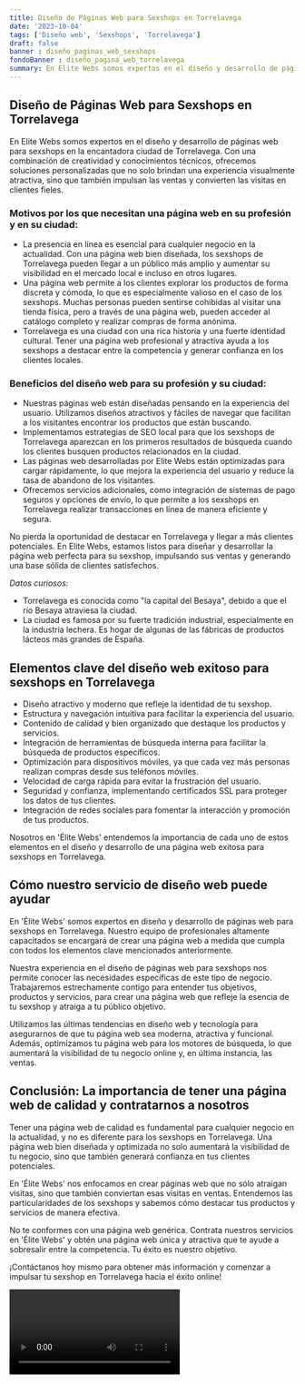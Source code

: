 ```yaml
---
title: Diseño de Páginas Web para Sexshops en Torrelavega
date: '2023-10-04'
tags: ['Diseño web', 'Sexshops', 'Torrelavega']
draft: false
banner : diseño_paginas_web_sexshops
fondoBanner : diseño_pagina_web_torrelavega
summary: En Elite Webs somos expertos en el diseño y desarrollo de páginas web para sexshops en la encantadora ciudad de Torrelavega. Con una combinación de creatividad y conocimientos técnicos, ofrecemos soluciones personalizadas que no solo brindan una experiencia visualmente atractiva, sino que también impulsan las ventas y convierten las visitas en clientes fieles.
---
```


## Diseño de Páginas Web para Sexshops en Torrelavega

En Elite Webs somos expertos en el diseño y desarrollo de páginas web para sexshops en la encantadora ciudad de Torrelavega. Con una combinación de creatividad y conocimientos técnicos, ofrecemos soluciones personalizadas que no solo brindan una experiencia visualmente atractiva, sino que también impulsan las ventas y convierten las visitas en clientes fieles.

### Motivos por los que necesitan una página web en su profesión y en su ciudad:

- La presencia en línea es esencial para cualquier negocio en la actualidad. Con una página web bien diseñada, los sexshops de Torrelavega pueden llegar a un público más amplio y aumentar su visibilidad en el mercado local e incluso en otros lugares.
- Una página web permite a los clientes explorar los productos de forma discreta y cómoda, lo que es especialmente valioso en el caso de los sexshops. Muchas personas pueden sentirse cohibidas al visitar una tienda física, pero a través de una página web, pueden acceder al catálogo completo y realizar compras de forma anónima.
- Torrelavega es una ciudad con una rica historia y una fuerte identidad cultural. Tener una página web profesional y atractiva ayuda a los sexshops a destacar entre la competencia y generar confianza en los clientes locales.

### Beneficios del diseño web para su profesión y su ciudad:

- Nuestras páginas web están diseñadas pensando en la experiencia del usuario. Utilizamos diseños atractivos y fáciles de navegar que facilitan a los visitantes encontrar los productos que están buscando.
- Implementamos estrategias de SEO local para que los sexshops de Torrelavega aparezcan en los primeros resultados de búsqueda cuando los clientes busquen productos relacionados en la ciudad.
- Las páginas web desarrolladas por Elite Webs están optimizadas para cargar rápidamente, lo que mejora la experiencia del usuario y reduce la tasa de abandono de los visitantes.
- Ofrecemos servicios adicionales, como integración de sistemas de pago seguros y opciones de envío, lo que permite a los sexshops en Torrelavega realizar transacciones en línea de manera eficiente y segura.

No pierda la oportunidad de destacar en Torrelavega y llegar a más clientes potenciales. En Elite Webs, estamos listos para diseñar y desarrollar la página web perfecta para su sexshop, impulsando sus ventas y generando una base sólida de clientes satisfechos.

*Datos curiosos:*
- Torrelavega es conocida como "la capital del Besaya", debido a que el río Besaya atraviesa la ciudad.
- La ciudad es famosa por su fuerte tradición industrial, especialmente en la industria lechera. Es hogar de algunas de las fábricas de productos lácteos más grandes de España.

<GifSeo />

<Cta />

## Elementos clave del diseño web exitoso para sexshops en Torrelavega

- Diseño atractivo y moderno que refleje la identidad de tu sexshop.
- Estructura y navegación intuitiva para facilitar la experiencia del usuario.
- Contenido de calidad y bien organizado que destaque los productos y servicios.
- Integración de herramientas de búsqueda interna para facilitar la búsqueda de productos específicos.
- Optimización para dispositivos móviles, ya que cada vez más personas realizan compras desde sus teléfonos móviles.
- Velocidad de carga rápida para evitar la frustración del usuario.
- Seguridad y confianza, implementando certificados SSL para proteger los datos de tus clientes.
- Integración de redes sociales para fomentar la interacción y promoción de tus productos.

Nosotros en 'Élite Webs' entendemos la importancia de cada uno de estos elementos en el diseño y desarrollo de una página web exitosa para sexshops en Torrelavega.

## Cómo nuestro servicio de diseño web puede ayudar

En 'Élite Webs' somos expertos en diseño y desarrollo de páginas web para sexshops en Torrelavega. Nuestro equipo de profesionales altamente capacitados se encargará de crear una página web a medida que cumpla con todos los elementos clave mencionados anteriormente.

Nuestra experiencia en el diseño de páginas web para sexshops nos permite conocer las necesidades específicas de este tipo de negocio. Trabajaremos estrechamente contigo para entender tus objetivos, productos y servicios, para crear una página web que refleje la esencia de tu sexshop y atraiga a tu público objetivo.

Utilizamos las últimas tendencias en diseño web y tecnología para asegurarnos de que tu página web sea moderna, atractiva y funcional. Además, optimizamos tu página web para los motores de búsqueda, lo que aumentará la visibilidad de tu negocio online y, en última instancia, las ventas.

## Conclusión: La importancia de tener una página web de calidad y contratarnos a nosotros

Tener una página web de calidad es fundamental para cualquier negocio en la actualidad, y no es diferente para los sexshops en Torrelavega. Una página web bien diseñada y optimizada no solo aumentará la visibilidad de tu negocio, sino que también generará confianza en tus clientes potenciales.

En 'Élite Webs' nos enfocamos en crear páginas web que no sólo atraigan visitas, sino que también conviertan esas visitas en ventas. Entendemos las particularidades de los sexshops y sabemos cómo destacar tus productos y servicios de manera efectiva.

No te conformes con una página web genérica. Contrata nuestros servicios en 'Élite Webs' y obtén una página web única y atractiva que te ayude a sobresalir entre la competencia. Tu éxito es nuestro objetivo.

¡Contáctanos hoy mismo para obtener más información y comenzar a impulsar tu sexshop en Torrelavega hacia el éxito online!

<Video />

<CtaBot job='Sexshops' city='Torrelavega'/>

<Gmaps query='Torrelavega+españa+maps' />